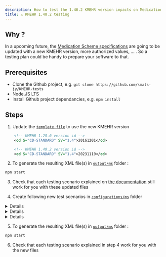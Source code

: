```yaml
---
description: How to test the 1.40.2 KMEHR version impacts on Medication Scheme ?
title: ⚠️ KMEHR 1.40.2 testing
---
```


## Why ?

In a upcoming future, the [Medication Scheme specifications](https://www.ehealth.fgov.be/standards/kmehr/en/transactions/medication-scheme) are going to be updated with a new KMEHR version, more authorized values, ... .
So a testing plan could be handy to prepare your software to that.

## Prerequisites

- Clone the Github project, e.g. `git clone https://github.com/smals-jy/KMEHR-tests`
- Node.JS LTS
- Install Github project dependancies, e.g. `npm install`

## Steps

1. Update the [`template file`](https://github.com/smals-jy/KMEHR-tests/blob/main/TEMPLATES/PARTIAL_MS.xml) to use the new KMEHR version

  ```xml title="TEMPLATES/PARTIAL.xml (Before)"
      <!-- KMEHR 1.28.0 version id -->
      <cd S="CD-STANDARD" SV="1.4">20161201</cd>
  ```

  ```xml title="TEMPLATES/PARTIAL.xml (After)"
      <!-- KMEHR 1.40.2 version id -->
      <cd S="CD-STANDARD" SV="1.4">20231110</cd>
  ```

2. To generate the resulting XML file(s) in [`output/ms`][MS_OUTPUT_FOLDER] folder :

```bash
npm start
```

3. Check that each testing scenario explained on [the documentation](https://smals-jy.github.io/KMEHR-tests/docs/category/-read-scenarios) still work for you with these updated files

4. Create following new test scenarios in [`configurations/ms`][MS_CONFIG_FOLDER] folder

<details>

      <summary>🍶 Administration units</summary>

      ```ts title="configurations/ms/BK-01-CD-ADMINISTRATIONUNIT.ts"
        import type { Configuration, AdministrationUnit } from "../../src/config";

        // Same expected results that https://smals-jy.github.io/KMEHR-tests/docs/tests/ms/read/ts-03#expected-results , but with these values
        export default function (): Configuration {
          // List of administration-unit
          const ADMINISTRATION_UNITS: AdministrationUnit[] = [
            // @ts-ignore
            "ampoule",
            // @ts-ignore
            "bandage",
            // @ts-ignore
            "bottle",
            // @ts-ignore
            "box",
            // @ts-ignore
            "effervescent-tablet",
            // @ts-ignore
            "iu",
            // @ts-ignore
            "liter",
            // @ts-ignore
            "meq",
            // @ts-ignore
            "micrograms",
            // @ts-ignore
            "miu",
            // @ts-ignore
            "mmol",
            // @ts-ignore
            "piece",
            // @ts-ignore
            "syringe",
            // @ts-ignore
            "syringe-ampoule"
          ];
        
          // Generate ADMINISTRATION UNIT entries
          return {
            transactions: ADMINISTRATION_UNITS.map((unit, idx) => {
              return {
                id: idx + 2,
                drug: {
                  drugType: "compoundprescription",
                  compoundprescriptionText: `${unit}`,
                  temporality: "chronic",
                  periodicity: "D",
                  regimen: [
                    // To test singular case
                    {
                      quantity: 1.0,
                      timeOfDay: {
                        dayPeriod: "morning",
                      },
                      unit: unit,
                    },
                    // To test plural case
                    {
                      quantity: 5.0,
                      timeOfDay: {
                        dayPeriod: "beforedinner",
                      },
                      unit: unit,
                    },
                  ],
                },
              };
            }),
          };
        }
      ```

</details>

<details>

      <summary>✍️ Authors</summary>

      ```ts title="configurations/ms/BK-03-CD-HCPARTY.ts"

          // Similar results that https://smals-jy.github.io/KMEHR-tests/docs/tests/ms/read/ts-12/#expected-results , but with these values
          import type {
            Configuration,
            TransactionConfig,
            AuthorConfig,
            OrganizationConfig
          } from "../../src/config";
          
          // To generate a number to a minimal length
          function numberToPaddedString(num: number, minLength: number = 3): string {
            const str = num.toString();
            const paddingLength = Math.max(0, minLength - str.length);
            const padding = "0".repeat(paddingLength);
            return padding + str;
          }
          
          // Some organizations
          const ORGANIZATIONS : OrganizationConfig[] = [
            "orgretirementhome",
          	"orgrevalidationcenter",
          	"orgshelteredliving",
          	"orgpsychiatriccarehome",
          	"orgpolyclinic",
            "orgpharmacyinvoicingoffice",
            "deptpsychogeriatry"
          ].map(kind => ({
            type: kind,
            name: `${kind} case`
          })) 
          
          // Some authors
          const DEFAULT_AUTHOR : AuthorConfig = {
            familyname: "Duck",
            firstname: "Donald",
            ssin: "XXXXXXXXXXX",
            type: "persphysician",
            nihdi: "11186375004"
          }
          
          const AUTHORS : AuthorConfig[] = [
            "persappliedpsychbachelor",
            "persfamilysciencebachelor",
            "persgerontologymaster",
            "persorthopedagogistmaster",
            "perspsychomotortherapymaster",
            "persreadaptationbachelor",
            "perspedagogybachelor",
            "persoptometrist",
            "persmobilityimprover",
            "persbandagistorthosiologist",
            "persprosthesiologist",
            "persshoetechnologist"
          ].map( (kind, index) => ({
            familyname: "Mouse",
            firstname: `Mickey ${index + 1}`,
            type: kind
          }) );
          
          
          // Generate a dummy transaction so that I don't put n times the same stuff
          type SimpleTransactionConfig = Partial<TransactionConfig>;
          function generateTransaction(
            config: SimpleTransactionConfig,
          ): TransactionConfig {
            return {
              id: config.id || 2,
              drug: {
                drugType: "compoundprescription",
                compoundprescriptionText: `Drug ${numberToPaddedString(config.id || 2, 4)}`,
                temporality: "chronic",
                periodicity: "D",
                posologyFreeText: "Free text posology",
                beginmoment: "2020-01-01",
                medicationuse: config.drug?.medicationuse || "Test case scenario",
              },
              author: config.author,
            };
          }
          
          // Generate transactions
          const organizationTransactions : TransactionConfig[] = ORGANIZATIONS.map( (org, idx) => generateTransaction({
            id: idx + 2,
            author: {
              ...DEFAULT_AUTHOR,
              org: org
            }
          }));
          
          const startingIndex = 2 + organizationTransactions.length
          
          const authorsTransactions : TransactionConfig[] = AUTHORS.map( (aut, idx) => generateTransaction({
            id: startingIndex + idx,
            author: aut
          }));
          
          // Generate
          export default function (): Configuration {
            return {
              // Medication last author was me, without software info
              author: DEFAULT_AUTHOR,
              transactions: [
                // First, the organizations case
                ...organizationTransactions,
                // Second, the new HC-PARTY
                ...authorsTransactions
              ],
            };
          }


      ```

</details>

<details>

      <summary>💉 Routes of administration</summary>

      ```ts title="configurations/ms/BK-04-CD-DRUG-ROUTE.ts"
        import type { Configuration, DrugRoute } from "../../src/config";

        // Same expected results that https://smals-jy.github.io/KMEHR-tests/docs/tests/ms/read/ts-05/#expected-results , but with these values
        export default function (): Configuration {
          
            const routes: DrugRoute[] = [
                // Codes that are prohibited from cookbook
                /*
                "00003",
                "00004",
                "00006",
                "00007",
                "00014",
                "00015",
                "00016",
                "00017",
                "00018",
                "00019",
                "00020",
                "00021",
                "00022",
                "00023",
                "00024",
                "00025",
                "00026",
                "00027",
                "00028",
                "00029",
                "00030",
                "00031",
                "00032",
                "00036",
                "00037",
                "00038",
                "00039",
                "00040",
                "00041",
                "00042",
                "00043",
                "00044",
                "00047",
                "00048",
                "00050",
                "00057",
                "00058",
                "00059",
                "00061",
                "00062",
                "00063",
                "00065",
                "00069",
                */
                // Codes that aren't listed in cookbook but possible
                "both_ears",
                "both_eyes",
                "both_nostrils",
                "cutaneous_injection",
                "derm",
                "dermal_injection",
                "ear_left",
                "ear_right",
                "eye_left",
                "eye_right",
                "hyperdermoclyse",
                "icut",
                "ider",
                "larter",
                "nose_left",
                "nose_right",
                "oft",
                "transdermal",
                "vitreal_injection",
            ];  
        
          return {
            transactions: routes.map((r, idx) => ({
              id: idx + 2,
              drug: {
                drugType: "compoundprescription",
                compoundprescriptionText: `${r}`,
                temporality: "chronic",
                periodicity: "D",
                posologyFreeText: `...`,
                route: r,
              },
            })),
          };
        }


      ```

</details>

5. To generate the resulting XML file(s) in [`output/ms`][MS_OUTPUT_FOLDER] folder :

```bash
npm start
```

6. Check that each testing scenario explained in step 4 work for you with the new files


[MS_OUTPUT_FOLDER]: https://github.com/smals-jy/KMEHR-tests/tree/main/output/ms
[MS_CONFIG_FOLDER]: https://github.com/smals-jy/KMEHR-tests/tree/main/configurations/ms
